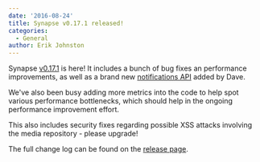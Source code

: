 ```yaml
---
date: '2016-08-24'
title: Synapse v0.17.1 released!
categories:
  - General
author: Erik Johnston
---
```


Synapse <a href="https://github.com/matrix-org/synapse/releases/tag/v0.17.1">v0.17.1</a> is here! It includes a bunch of bug fixes an performance improvements, as well as a brand new <a href="https://github.com/matrix-org/synapse/pull/1028">notifications API</a> added by Dave.

We've also been busy adding more metrics into the code to help spot various performance bottlenecks, which should help in the ongoing performance improvement effort.

This also includes security fixes regarding possible XSS attacks involving the media repository - please upgrade!

The full change log can be found on the <a href="https://github.com/matrix-org/synapse/releases/tag/v0.17.1">release page</a>.